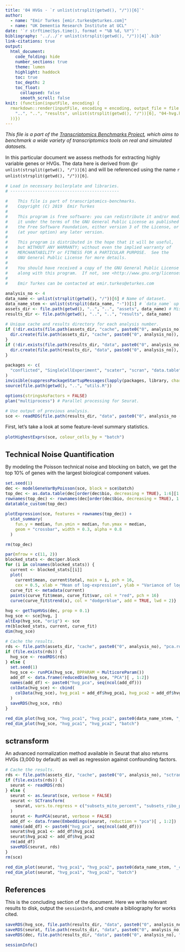 ```yaml
---
title: '04 HVGs - `r unlist(strsplit(getwd(), "/"))[6]`'
author:
  - name: "Emir Turkes [emir.turkes@eturkes.com]"
  - name: "UK Dementia Research Institute at UCL"
date: '`r strftime(Sys.time(), format = "%B %d, %Y")`'
bibliography: '../../`r unlist(strsplit(getwd(), "/"))[4]`.bib'
link-citations: true
output:
  html_document:
    code_folding: hide
    number_sections: true
    theme: lumen
    highlight: haddock
    toc: true
    toc_depth: 2
    toc_float:
      collapsed: false
      smooth_scroll: false
knit: (function(inputFile, encoding) {
  rmarkdown::render(inputFile, encoding = encoding, output_file = file.path(
    "..", "..", "results", unlist(strsplit(getwd(), "/"))[6], "04-hvg.html"
  ))})
---
```


<style type="text/css">
body {font-size: 16px;}
h1.title {font-size: 35px;}
h1 {font-size: 24px;}
h2 {font-size: 22px;}
h3 {font-size: 20px;}
.toc-content {padding-left: 0px; padding-right: 0px;}
div.tocify {width: 100%;}
.tocify-subheader .tocify-item {font-size: 0.95em; padding-left: 25px; text-indent: 0;}
div.main-container {max-width: none; width: 100%;}
</style>

*This file is a part of the [Transcriptomics Benchmarks Project](https://github.com/eturkes/transcriptomics-benchmarks), which aims to benchmark a wide variety of transcriptomics tools on real and simulated datasets.*

In this particular document we assess methods for extracting highly variable genes or HVGs.
The data here is derived from @`r unlist(strsplit(getwd(), "/"))[6]` and will be referenced using the name ``r unlist(strsplit(getwd(), "/"))[6]``.

```r
# Load in necessary boilerplate and libraries.
# --------------------------------------------

#    This file is part of transcriptomics-benchmarks.
#    Copyright (C) 2019  Emir Turkes
#
#    This program is free software: you can redistribute it and/or modify
#    it under the terms of the GNU General Public License as published by
#    the Free Software Foundation, either version 3 of the License, or
#    (at your option) any later version.
#
#    This program is distributed in the hope that it will be useful,
#    but WITHOUT ANY WARRANTY; without even the implied warranty of
#    MERCHANTABILITY or FITNESS FOR A PARTICULAR PURPOSE.  See the
#    GNU General Public License for more details.
#
#    You should have received a copy of the GNU General Public License
#    along with this program.  If not, see <http://www.gnu.org/licenses/>.
#
#    Emir Turkes can be contacted at emir.turkes@eturkes.com

analysis_no <- 4
data_name <- unlist(strsplit(getwd(), "/"))[6] # Name of dataset.
data_name_stem <- unlist(strsplit(data_name, "-"))[1] # `data_name` up to the first hyphen.
assets_dir <- file.path(getwd(), "..", "..", "assets", data_name) # Misc binaries and temp files.
results_dir <- file.path(getwd(), "..", "..", "results", data_name)

# Unique cache and results directory for each analysis number.
if (!dir.exists(file.path(assets_dir, "cache", paste0("0", analysis_no)))) {
  dir.create(file.path(assets_dir, "cache", paste0("0", analysis_no)), recursive = TRUE)
}
if (!dir.exists(file.path(results_dir, "data", paste0("0", analysis_no)))) {
  dir.create(file.path(results_dir, "data", paste0("0", analysis_no)), recursive = TRUE)
}

packages <- c(
  "conflicted", "SingleCellExperiment", "scater", "scran", "data.table", "DT", "Seurat", "future"
)
invisible(suppressPackageStartupMessages(lapply(packages, library, character.only = TRUE)))
source(file.path(getwd(), "..", "utils.R"))

options(stringsAsFactors = FALSE)
plan("multiprocess") # Parallel processing for Seurat.

# Use output of previous analysis.
sce <- readRDS(file.path(results_dir, "data", paste0("0", analysis_no - 1), "sce.rds"))
```

First, let's take a look at some feature-level summary statistics.

```r
plotHighestExprs(sce, colour_cells_by = "batch")
```

# Technical Noise Quantification

By modeling the Poisson technical noise and blocking on batch, we get the top 10% of genes with the largest biological component values.

```r
set.seed(1)
dec <- modelGeneVarByPoisson(sce, block = sce$batch)
top_dec <- as.data.table(dec[order(dec$bio, decreasing = TRUE), 1:6][1:10, ])
rownames(top_dec) <- rownames(dec[order(dec$bio, decreasing = TRUE), 1:6][1:10, ])
datatable_custom(top_dec)

plotExpression(sce, features = rownames(top_dec)) +
  stat_summary(
    fun.y = median, fun.ymin = median, fun.ymax = median,
    geom = "crossbar", width = 0.3, alpha = 0.8
  )
```

```r
rm(top_dec)

par(mfrow = c(11, 2))
blocked_stats <- dec$per.block
for (i in colnames(blocked_stats)) {
  current <- blocked_stats[[i]]
  plot(
    current$mean, current$total, main = i, pch = 16,
    cex = 0.5, xlab = "Mean of log-expression", ylab = "Variance of log-expression")
  curve_fit <- metadata(current)
  points(curve_fit$mean, curve_fit$var, col = "red", pch = 16)
  curve(curve_fit$trend(x), col = "dodgerblue", add = TRUE, lwd = 2)}
```

```r
hvg <- getTopHVGs(dec, prop = 0.1)
hvg_sce <- sce[hvg, ]
altExp(hvg_sce, "orig") <- sce
rm(blocked_stats, current, curve_fit)
dim(hvg_sce)

# Cache the results.
rds <- file.path(assets_dir, "cache", paste0("0", analysis_no), "pca.rds")
if (file.exists(rds)) {
  hvg_sce <- readRDS(rds)
} else {
  set.seed(1)
  hvg_sce <- runPCA(hvg_sce, BPPARAM = MulticoreParam())
  add_df <- data.frame(reducedDim(hvg_sce, "PCA")[ , 1:2])
  names(add_df) <- paste0("hvg_pca", seq(ncol(add_df)))
  colData(hvg_sce) <- cbind(
    colData(hvg_sce), hvg_pca1 = add_df$hvg_pca1, hvg_pca2 = add_df$hvg_pca2
  )
  saveRDS(hvg_sce, rds)
}

red_dim_plot(hvg_sce, "hvg_pca1", "hvg_pca2", paste0(data_name_stem, "_cluster_name"))
red_dim_plot(hvg_sce, "hvg_pca1", "hvg_pca2", "batch")
```

# sctransform

An advanced normalization method available in Seurat that also returns HVGs (3,000 by default) as well as regression against confounding factors.

```r
# Cache the results.
rds <- file.path(assets_dir, "cache", paste0("0", analysis_no), "sctransform.rds")
if (file.exists(rds)) {
  seurat <- readRDS(rds)
} else {
  seurat <- as.Seurat(sce, verbose = FALSE)
  seurat <- SCTransform(
    seurat, vars.to.regress = c("subsets_mito_percent", "subsets_ribo_percent"), verbose = FALSE
  )
  seurat <- RunPCA(seurat, verbose = FALSE)
  add_df <- data.frame(Embeddings(seurat, reduction = "pca")[ , 1:2])
  names(add_df) <- paste0("hvg_pca", seq(ncol(add_df)))
  seurat$hvg_pca1 <- add_df$hvg_pca1
  seurat$hvg_pca2 <- add_df$hvg_pca2
  rm(add_df)
  saveRDS(seurat, rds)
}
rm(sce)

red_dim_plot(seurat, "hvg_pca1", "hvg_pca2", paste0(data_name_stem, "_cluster_name"))
red_dim_plot(seurat, "hvg_pca1", "hvg_pca2", "batch")
```

# References

This is the concluding section of the document. Here we write relevant results to disk, output the `sessionInfo`, and create a bibliography for works cited.

```r
saveRDS(hvg_sce, file.path(results_dir, "data", paste0("0", analysis_no), "sce.rds"))
saveRDS(seurat, file.path(results_dir, "data", paste0("0", analysis_no), "seurat.rds"))
saveRDS(dec, file.path(results_dir, "data", paste0("0", analysis_no), "dec.rds"))

sessionInfo()
```
